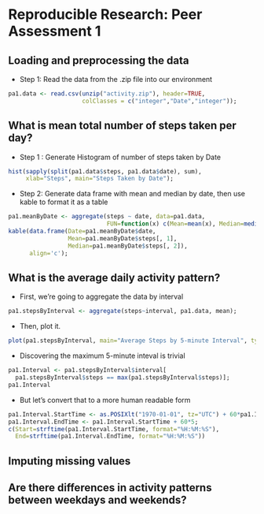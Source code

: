 # Reproducible Research: Peer Assessment 1


## Loading and preprocessing the data
* Step 1: Read the data from the .zip file into our environment
```r
pa1.data <- read.csv(unzip("activity.zip"), header=TRUE,
                     colClasses = c("integer","Date","integer"));
```

## What is mean total number of steps taken per day?

* Step 1 : Generate Histogram of number of steps taken by Date
```r
hist(sapply(split(pa1.data$steps, pa1.data$date), sum), 
     xlab="Steps", main="Steps Taken by Date");
```

* Step 2: Generate data frame with mean and median by date, then use kable to format it as a table

```r
pa1.meanByDate <- aggregate(steps ~ date, data=pa1.data, 
                            FUN=function(x) c(Mean=mean(x), Median=median(x)));
kable(data.frame(Date=pa1.meanByDate$date, 
                 Mean=pa1.meanByDate$steps[, 1], 
                 Median=pa1.meanByDate$steps[, 2]),
      align='c');
```

## What is the average daily activity pattern?
* First, we're going to aggregate the data by interval
```r
pa1.stepsByInterval <- aggregate(steps~interval, pa1.data, mean);
```
* Then, plot it.
```r
plot(pa1.stepsByInterval, main="Average Steps by 5-minute Interval", type="l")
```
* Discovering the maximum 5-minute inteval is trivial
```r
pa1.Interval <- pa1.stepsByInterval$interval[
  pa1.stepsByInterval$steps == max(pa1.stepsByInterval$steps)];
pa1.Interval
```

* But let's convert that to a more human readable form

```r
pa1.Interval.StartTime <- as.POSIXlt("1970-01-01", tz="UTC") + 60*pa1.Interval;
pa1.Interval.EndTime <- pa1.Interval.StartTime + 60*5;
c(Start=strftime(pa1.Interval.StartTime, format="%H:%M:%S"),
  End=strftime(pa1.Interval.EndTime, format="%H:%M:%S"))
```


## Imputing missing values



## Are there differences in activity patterns between weekdays and weekends?
